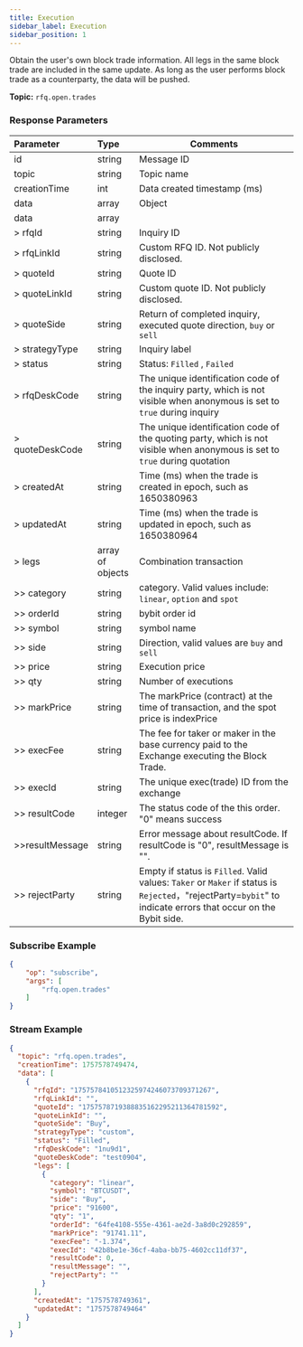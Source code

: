 ```yaml
---
title: Execution
sidebar_label: Execution
sidebar_position: 1
---
```


Obtain the user's own block trade information. All legs in the same block trade are included in the same update. As long as the user performs block trade as a counterparty, the data will be pushed.

**Topic:** `rfq.open.trades`

### Response Parameters
| Parameter | Type | Comments|
|:----- |:-----|----- |
|id |string |Message ID|
|topic | string  | Topic name                                                                                                                              |
|creationTime | int   | Data created timestamp (ms)                                                                                                              |
|data |array |Object |
| data              | array               |                                                                               |
| > rfqId           | string              | Inquiry ID                                                                                                                            |
| > rfqLinkId       | string              | Custom RFQ ID. Not publicly disclosed.                 |
| > quoteId         | string              | Quote ID                                                                      |
| > quoteLinkId     | string              | Custom quote ID. Not publicly disclosed.                      |
| > quoteSide       | string              | Return of completed inquiry, executed quote direction, `buy` or `sell`                                                                |
| > strategyType    | string              | Inquiry label                                                                                                                         |
| > status          | string              | Status: `Filled` , `Failed`                                                                                                               |
| > rfqDeskCode     | string              | The unique identification code of the inquiry party, which is not visible when anonymous is set to `true` during inquiry                |
| > quoteDeskCode   | string              | The unique identification code of the quoting party, which is not visible when anonymous is set to `true` during quotation            |
| > createdAt       | string              | Time (ms) when the trade is created in epoch, such as 1650380963                                                                        |
| > updatedAt       | string              | Time (ms) when the trade is updated in epoch, such as 1650380964                                                                        |
| > legs            | array of objects    | Combination transaction                                                                                                               |
| >> category       | string              | category. Valid values include: `linear`, `option` and `spot`                                                                         |
| >> orderId        | string              | bybit order id                                                                                                                        |
| >> symbol         | string              | symbol name                                                                                                              |
| >> side           | string              | Direction, valid values are `buy` and `sell`                                                                                              |
| >> price          | string              | Execution price                                                                                                                       |
| >> qty            | string              | Number of executions                                                                                                                  |
| >> markPrice      | string              | The markPrice (contract) at the time of transaction, and the spot price is indexPrice                                                 |
| >> execFee        | string              | The fee for taker or maker in the base currency paid to the Exchange executing the Block Trade.                                        |
| >> execId         | string              | The unique exec(trade) ID from the exchange                                                                                           |
| >> resultCode     | integer             | The status code of the this order. "0" means success                                                                                  |
| >>resultMessage  | string              | Error message about resultCode. If resultCode is "0", resultMessage is "".                                                            |
| >> rejectParty    | string              | Empty if status is `Filled`. Valid values: `Taker` or `Maker` if status is `Rejected`，"rejectParty=`bybit`" to indicate errors that occur on the Bybit side. |

### Subscribe Example
```json
{
    "op": "subscribe",
    "args": [
        "rfq.open.trades"
    ]
}
```

### Stream Example

```json
{
  "topic": "rfq.open.trades",
  "creationTime": 1757578749474,
  "data": [
    {
      "rfqId": "1757578410512325974246073709371267",
      "rfqLinkId": "",
      "quoteId": "1757578719388835162295211364781592",
      "quoteLinkId": "",
      "quoteSide": "Buy",
      "strategyType": "custom",
      "status": "Filled",
      "rfqDeskCode": "1nu9d1",
      "quoteDeskCode": "test0904",
      "legs": [
        {
          "category": "linear",
          "symbol": "BTCUSDT",
          "side": "Buy",
          "price": "91600",
          "qty": "1",
          "orderId": "64fe4108-555e-4361-ae2d-3a8d0c292859",
          "markPrice": "91741.11",
          "execFee": "-1.374",
          "execId": "42b8be1e-36cf-4aba-bb75-4602cc11df37",
          "resultCode": 0,
          "resultMessage": "",
          "rejectParty": ""
        }
      ],
      "createdAt": "1757578749361",
      "updatedAt": "1757578749464"
    }
  ]
}

```
